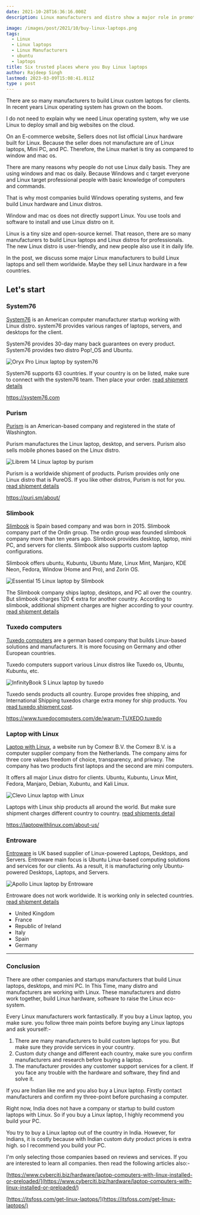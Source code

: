 ```yaml
---
date: 2021-10-28T16:36:16.000Z
description: Linux manufacturers and distro show a major role in promoting Linux. Now Linux distro also targets beginner people with greater Ui. Various manufacturers target, These Distro and build Linux hardware for them.

image: /images/post/2021/10/buy-linux-laptops.png
tags:
  - Linux
  - Linux laptops
  - Linux Manufacturers
  - ubuntu
  - laptops
title: Six trusted places where you Buy Linux laptops
author: Rajdeep Singh
lastmod: 2023-03-09T15:08:41.011Z
type : post
---
```


There are so many manufacturers to build Linux custom laptops for clients. In recent years Linux operating system has grown on the boom. 

I do not need to explain why we need Linux operating system, why we use Linux to deploy small and
big websites on the cloud.

On an E-commerce website, Sellers does not list official Linux hardware built for Linux. Because the seller does not manufacture are of Linux laptops, Mini
PC, and PC. Therefore, the Linux market is tiny as compared to window and mac os. 

There are many reasons why people do not use Linux daily basis. They are using windows and mac os daily. Because Windows and c target everyone and Linux
target professional people with basic knowledge of computers and commands. 

That is why most companies build Windows operating systems, and few build Linux hardware and Linux distros.

Window and mac os does not directly support Linux. You use tools and software to install and use Linux distro on it.

Linux is a tiny size and open-source kernel. That reason, there are so many manufacturers to build Linux laptops and Linux distros for professionals. The
new Linux distro is user-friendly, and new people also use it in daily life.

In the post, we discuss some major Linux manufacturers to build Linux laptops and sell them worldwide. Maybe they sell Linux hardware in a few countries.

## Let's start

### System76

[System76](https://system76.com/) is an American computer manufacturer startup working with Linux distro. system76 provides various ranges of laptops, servers,
and desktops for the client.

System76 provides 30-day many back guarantees on every product. System76 provides two distro Pop!_OS and Ubuntu.

![Oryx Pro Linux laptop by system76](/images/post/2021/10/screenshot-system76.com-2021.10.27-16_04_33.png "Oryx Pro Linux laptop by system76")

System76 supports 63 countries. If your country is on be listed, make sure to connect with the system76 team. Then place your order.
[read shipment details](https://system76.com/shipping)

https://system76.com

### Purism

[Purism](https://puri.sm) is an American-based company and registered in the state of Washington.

Purism manufactures the Linux laptop, desktop, and servers. Purism also sells mobile phones based on the Linux distro.

![Librem 14 Linux laptop by purism](/images/post/2021/10/screenshot-puri.sm-2021.10.27-16_33_24.png "Librem 14 Linux laptop by purism")

Purism is a worldwide shipment of products. Purism provides only one Linux distro that is PureOS. If you like other distros, Purism is not for you.
[read shipment details](https://puri.sm/faq/do-you-ship-worldwide/)

https://puri.sm/about/

### Slimbook

[Slimbook](https://slimbook.es/en/) is Spain based company and was born in 2015. Slimbook company part of the Ordin group. The ordin group was founded slimbook
company more than ten years ago. Slimbook provides desktop, laptop, mini PC, and servers for clients. Slimbook also supports custom laptop configurations.

Slimbook offers ubuntu, Kubuntu, Ubuntu Mate, Linux Mint, Manjaro, KDE Neon, Fedora, Window (Home and Pro), and Zorin OS.

![Essential 15 Linux laptop by Slimbook](/images/post/2021/10/05.jpg "Essential 15 Linux laptop by Slimbook")

The Slimbook company ships laptop, desktops, and PC all over the country. But slimbook charges 120 € extra for another country. According to slimbook,
additional shipment charges are higher according to your country. [read shipment details](https://slimbook.es/en/faq#shipping-fees)

### Tuxedo computers

[Tuxedo computers](https://www.tuxedocomputers.com/) are a german based company that builds Linux-based solutions and manufacturers. It is more focusing on
Germany and other European countries.

Tuxedo computers support various Linux distros like Tuxedo os, Ubuntu, Kubuntu, etc.

![InfinityBook S Linux laptop by tuxedo](/images/post/2021/10/39039_3.jpg "InfinityBook S Linux laptop by tuxedo")

Tuxedo sends products all country. Europe provides free shipping, and International Shipping tuxedos charge extra money for ship products. You [read tuxedo shipment cost](https://www.tuxedocomputers.com/de/Versandkosten.tuxedo).

https://www.tuxedocomputers.com/de/warum-TUXEDO.tuxedo

### Laptop with Linux

[Laptop with Linux](https://laptopwithlinux.com/), a website run by Comexr B.V. the Comexr B.V. is a computer supplier company from the Netherlands. The company
aims for three core values freedom of choice, transparency, and privacy. The company has two products first laptops and the second are mini computers.

It offers all major Linux distro for clients. Ubuntu, Kubuntu, Linux Mint, Fedora, Manjaro, Debian, Xubuntu, and Kali Linux.

![Clevo Linux laptop with Linux](/images/post/2021/10/linux-laptops-1.png "Clevo Linux laptop with Linux")

Laptops with Linux ship products all around the world. But make sure shipment charges different country to country. [read shipments detail](https://laptopwithlinux.com/faq/#verzenden)

https://laptopwithlinux.com/about-us/

### Entroware

[Entroware](https://www.entroware.com/store/) is UK based supplier of Linux-powered Laptops, Desktops, and Servers. Entroware main focus is Ubuntu
Linux-based computing solutions and services for our clients. As a result, it is manufacturing only Ubuntu-powered Desktops, Laptops, and Servers.

![Apollo Linux laptop by Entroware](/images/post/2021/10/apollo-el02r8-open-front-1000x800.jpg "Apollo Linux laptop by Entroware")

Entroware does not work worldwide. It is working only in selected countries.
[read shipment details](https://www.entroware.com/store/ordering-information)

- United Kingdom
- France
- Republic of Ireland
- Italy
- Spain
- Germany

---

### Conclusion

There are other companies and startups manufacturers that build Linux laptops, desktops, and mini PC. In This Time, many distro and manufacturers are working
with Linux. These manufacturers and distro work together, build Linux hardware, software to raise the Linux eco-system.

Every Linux manufacturers work fantastically. If you buy a Linux laptop, you make sure. you follow three main points before buying any Linux laptops and ask
yourself:-

1. There are many manufacturers to build custom laptops for you. But make sure they provide services in your country.
2. Custom duty change and different each country, make sure you confirm manufacturers and research before buying a laptop.
3. The manufacturer provides any customer support services for a client. If you face any trouble with the hardware and software, they find and solve it.

If you are Indian like me and you also buy a Linux laptop. Firstly contact
manufacturers and confirm my three-point before purchasing a computer.

Right now, India does not have a company or startup to build custom laptops with Linux. So if you buy a Linux laptop, I highly recommend you build your PC.

You try to buy a Linux laptop out of the country in India. However, for Indians, it is costly because with Indian custom duty product prices is extra high. so I recommend you build your PC.

I'm only selecting those companies based on reviews and services. If you are interested to learn all companies. then read the following articles also:-

[https://www.cyberciti.biz/hardware/laptop-computers-with-linux-installed-or-preloaded/](https://www.cyberciti.biz/hardware/laptop-computers-with-linux-installed-or-preloaded/)

[https://itsfoss.com/get-linux-laptops/](https://itsfoss.com/get-linux-laptops/)
